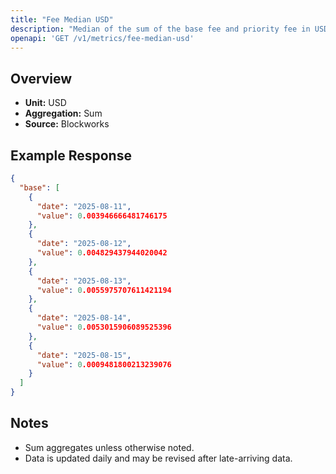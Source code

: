 ```yaml
---
title: "Fee Median USD"
description: "Median of the sum of the base fee and priority fee in USD that day"
openapi: 'GET /v1/metrics/fee-median-usd'
---
```


## Overview

- **Unit:** USD
- **Aggregation:** Sum
- **Source:** Blockworks

## Example Response

```json
{
  "base": [
    {
      "date": "2025-08-11",
      "value": 0.003946666481746175
    },
    {
      "date": "2025-08-12",
      "value": 0.004829437944020042
    },
    {
      "date": "2025-08-13",
      "value": 0.0055975707611421194
    },
    {
      "date": "2025-08-14",
      "value": 0.0053015906089525396
    },
    {
      "date": "2025-08-15",
      "value": 0.0009481800213239076
    }
  ]
}
```

## Notes
- Sum aggregates unless otherwise noted.
- Data is updated daily and may be revised after late-arriving data.

